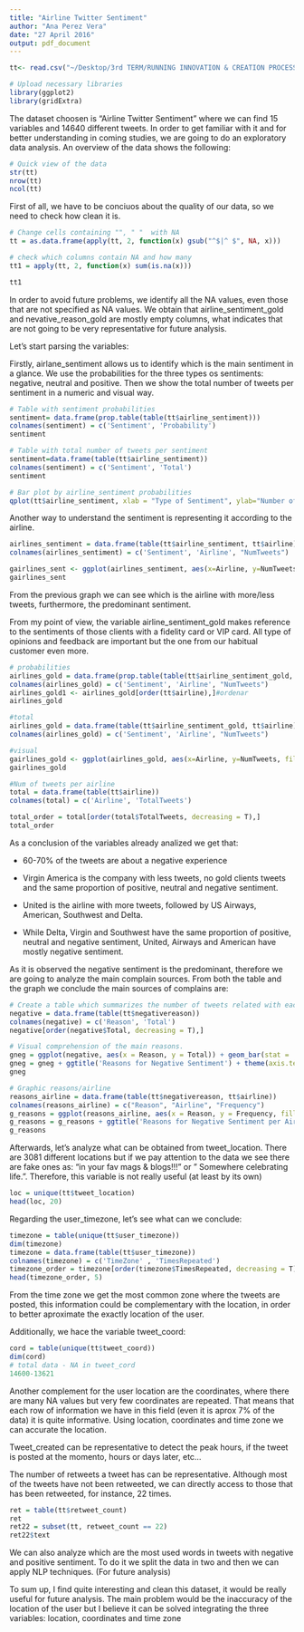 ```yaml
---
title: "Airline Twitter Sentiment"
author: "Ana Perez Vera"
date: "27 April 2016"
output: pdf_document
---
```


```r
tt<- read.csv("~/Desktop/3rd TERM/RUNNING INNOVATION & CREATION PROCESSES/airline-twitter-sentiment/Tweets.csv")

# Upload necessary libraries
library(ggplot2)
library(gridExtra)
```

The dataset choosen is "Airline Twitter Sentiment" where we can find 15 variables and 14640 different tweets. In order to get familiar with it and for better understanding in coming studies, we are going to do an exploratory data analysis. An overview of the data shows the following:

```r
# Quick view of the data
str(tt)
nrow(tt)
ncol(tt)
```

First of all, we have to be conciuos about the quality of our data, so we need to check how clean it is.

```r
# Change cells containing "", " "  with NA
tt = as.data.frame(apply(tt, 2, function(x) gsub("^$|^ $", NA, x)))

# check which columns contain NA and how many
tt1 = apply(tt, 2, function(x) sum(is.na(x)))

tt1
```

In order to avoid future problems, we identify all the NA values, even those that are not specified as NA values. We obtain that airline_sentiment_gold and nevative_reason_gold are mostly empty columns, what indicates that are not going to be very representative for future analysis.

Let's start parsing the variables:

Firstly, airlane_sentiment allows us to identify which is the main sentiment in a glance. We use the probabilities for the three types os sentiments: negative, neutral and positive. Then we show the total number of tweets per sentiment in a numeric and visual way.

```r
# Table with sentiment probabilities 
sentiment= data.frame(prop.table(table(tt$airline_sentiment)))
colnames(sentiment) = c('Sentiment', 'Probability')
sentiment

# Table with total number of tweets per sentiment
sentiment=data.frame(table(tt$airline_sentiment))
colnames(sentiment) = c('Sentiment', 'Total')
sentiment

# Bar plot by airline_sentiment probabilities
qplot(tt$airline_sentiment, xlab = "Type of Sentiment", ylab="Number of Tweets", main="Proportion of Tweets/Sentiment") 
```

Another way to understand the sentiment is representing it according to the airline. 

```r
airlines_sentiment = data.frame(table(tt$airline_sentiment, tt$airline))
colnames(airlines_sentiment) = c('Sentiment', 'Airline', "NumTweets")

gairlines_sent <- ggplot(airlines_sentiment, aes(x=Airline, y=NumTweets, fill=Sentiment)) + geom_bar(stat="identity") +  ggtitle('Tweets and Sentiment per Airline')
gairlines_sent
```

From the previous graph we can see which is the airline with more/less tweets, furthermore, the predominant sentiment.

From my point of view, the variable airline_sentiment_gold makes reference to the sentiments of those clients with a fidelity card or VIP card. All type of opinions and feedback are important but the one from our habitual customer even more.

```r
# probabilities
airlines_gold = data.frame(prop.table(table(tt$airline_sentiment_gold, tt$airline)))
colnames(airlines_gold) = c('Sentiment', 'Airline', "NumTweets")
airlines_gold1 <- airlines_gold[order(tt$airline),]#ordenar
airlines_gold

#total
airlines_gold = data.frame(table(tt$airline_sentiment_gold, tt$airline))
colnames(airlines_gold) = c('Sentiment', 'Airline', "NumTweets")

#visual
gairlines_gold <- ggplot(airlines_gold, aes(x=Airline, y=NumTweets, fill=Sentiment)) + geom_bar(stat="identity") +  ggtitle('Tweets and Sentiment per Airline of Gold clients')
gairlines_gold

#Num of tweets per airline
total = data.frame(table(tt$airline))
colnames(total) = c('Airline', 'TotalTweets')

total_order = total[order(total$TotalTweets, decreasing = T),]
total_order
```

As a conclusion of the variables already analized we get that:

- 60-70% of the tweets are about a negative experience

- Virgin America is the company with less tweets, no gold clients tweets and the same proportion of positive, neutral and negative sentiment.

- United is the airline with more tweets, followed by US Airways, American, Southwest and Delta.

- While Delta, Virgin and Southwest have the same proportion of positive, neutral and negative sentiment, United, Airways and American have mostly negative sentiment.


As it is observed the negative sentiment is the predominant, therefore we are going to analyze the main complain sources. From both the table and the graph we conclude the main sources of complains are:


```r
# Create a table which summarizes the number of tweets related with each reason
negative = data.frame(table(tt$negativereason))
colnames(negative) = c('Reason', 'Total')
negative[order(negative$Total, decreasing = T),]

# Visual comprehension of the main reasons.
gneg = ggplot(negative, aes(x = Reason, y = Total)) + geom_bar(stat = 'identity', fill = 'lightblue')
gneg = gneg + ggtitle('Reasons for Negative Sentiment') + theme(axis.text.x = element_text(angle = 50, size = 9, vjust = 0.4))
gneg

# Graphic reasons/airline
reasons_airline = data.frame(table(tt$negativereason, tt$airline))
colnames(reasons_airline) = c("Reason", "Airline", "Frequency")
g_reasons = ggplot(reasons_airline, aes(x = Reason, y = Frequency, fill=Airline)) + geom_bar(stat = 'identity')
g_reasons = g_reasons + ggtitle('Reasons for Negative Sentiment per Airline') + theme(axis.text.x = element_text(angle = 50, size = 9, vjust = 0.4))
g_reasons
```



Afterwards, let's analyze what can be obtained from tweet_location. 
There are 3081 different locations but if we pay attention to the data we see there are fake ones as: "in your fav mags & blogs!!!" or " Somewhere celebrating life.". Therefore, this variable is not really useful (at least by its own)

```r
loc = unique(tt$tweet_location)
head(loc, 20)
```

Regarding the user_timezone, let's see what can we conclude:

```r
timezone = table(unique(tt$user_timezone))
dim(timezone)
timezone = data.frame(table(tt$user_timezone))
colnames(timezone) = c('TimeZone' , 'TimesRepeated')
timezone_order = timezone[order(timezone$TimesRepeated, decreasing = T),]
head(timezone_order, 5)
```

From the time zone we get the most common zone where the tweets are posted, this information could be complementary with the location, in order to better aproximate the exactly location of the user.

Additionally, we hace the variable tweet_coord:

```r
cord = table(unique(tt$tweet_coord))
dim(cord)
# total data - NA in tweet_cord
14600-13621
```

Another complement for the user location are the coordinates, where there are many NA values but very few coordinates are repeated. That means that each row of information we have in this field (even it is aprox 7% of the data) it is quite informative.
Using location, coordinates and time zone we can accurate the location.

Tweet_created can be representative to detect the peak hours, if the tweet is posted at the momento, hours or days later, etc... 

The number of retweets a tweet has can be representative. Although most of the tweets have not been retweeted, we can directly access to those that has been retweeted, for instance, 22 times.

```r
ret = table(tt$retweet_count)
ret
ret22 = subset(tt, retweet_count == 22)
ret22$text
```

We can also analyze which are the most used words in tweets with negative and positive sentiment. To do it we split the data in two and then we can apply NLP techniques. (For future analysis)

To sum up, I find quite interesting and clean this dataset, it would be really useful for future analysis. The main problem would be the inaccuracy of the location of the user but I believe it can be solved integrating the three variables: location, coordinates and time zone
